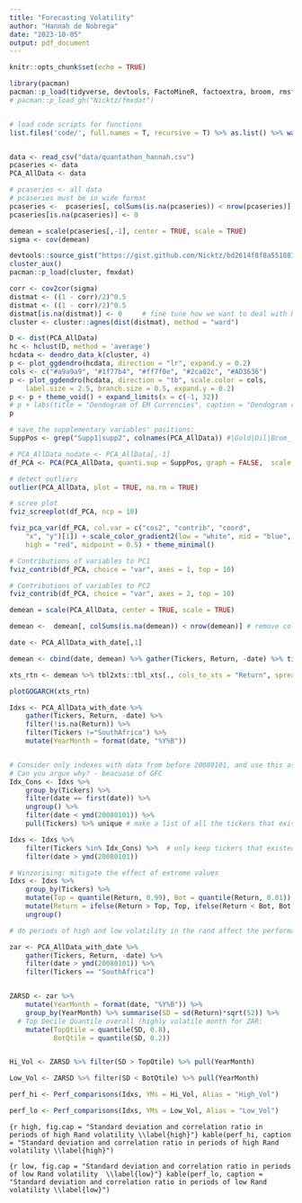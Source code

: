 ```yaml
---
title: "Forecasting Volatility"
author: "Hannah de Nobrega"
date: "2023-10-05"
output: pdf_document
---
```


```r
knitr::opts_chunk$set(echo = TRUE)

library(pacman)
pacman::p_load(tidyverse, devtools, FactoMineR, factoextra, broom, rmsfuns, readr, stochvol, tsBSS, psych, rugarch, rmgarch, forecast, tbl2xts, lubridate, PerformanceAnalytics, ggthemes, MTS, robustbase, cowplot, knitr)
# pacman::p_load_gh("Nicktz/fmxdat")


# load code scripts for functions
list.files('code/', full.names = T, recursive = T) %>% as.list() %>% walk(~source(.))


data <- read_csv("data/quantathon_hannah.csv")
pcaseries <- data
PCA_AllData <- data

```

```r
# pcaseries <- all data 
# pcaseries must be in wide format
pcaseries <-  pcaseries[, colSums(is.na(pcaseries)) < nrow(pcaseries)]   # remove Columns with only NA
pcaseries[is.na(pcaseries)] <- 0

demean = scale(pcaseries[,-1], center = TRUE, scale = TRUE)
sigma <- cov(demean)

devtools::source_gist("https://gist.github.com/Nicktz/bd2614f8f8a551881a1dc3c11a1e7268")
cluster_aux()
pacman::p_load(cluster, fmxdat)

corr <- cov2cor(sigma)
distmat <- ((1 - corr)/2)^0.5
distmat <- ((1 - corr)/2)^0.5
distmat[is.na(distmat)] <- 0     # fine tune how we want to deal with NA later 
cluster <- cluster::agnes(dist(distmat), method = "ward")

D <- dist(PCA_AllData)
hc <- hclust(D, method = 'average')
hcdata <- dendro_data_k(cluster, 4)
p <- plot_ggdendro(hcdata, direction = "lr", expand.y = 0.2)
cols <- c("#a9a9a9", "#1f77b4", "#ff7f0e", "#2ca02c", "#AD3636")
p <- plot_ggdendro(hcdata, direction = "tb", scale.color = cols,
    label.size = 2.5, branch.size = 0.5, expand.y = 0.2)
p <- p + theme_void() + expand_limits(x = c(-1, 32))
# p + labs(title = "Dendogram of EM Currencies", caption = "Dendogram created using Ward distances and AGNES clustering")
p
```


```r

# save the supplementary variables' positions:
SuppPos <- grep("Supp1|supp2", colnames(PCA_AllData)) #|Gold|Oil|Bcom_

# PCA_AllData_nodate <- PCA_AllData[,-1]
df_PCA <- PCA(PCA_AllData, quanti.sup = SuppPos, graph = FALSE,  scale.unit = TRUE)

# detect outliers
outlier(PCA_AllData, plot = TRUE, na.rm = TRUE)

# scree plot
fviz_screeplot(df_PCA, ncp = 10) 

fviz_pca_var(df_PCA, col.var = c("cos2", "contrib", "coord", 
    "x", "y")[1]) + scale_color_gradient2(low = "white", mid = "blue", 
    high = "red", midpoint = 0.5) + theme_minimal()

# Contributions of variables to PC1
fviz_contrib(df_PCA, choice = "var", axes = 1, top = 10)

# Contributions of variables to PC2
fviz_contrib(df_PCA, choice = "var", axes = 2, top = 10)
```


```r

demean = scale(PCA_AllData, center = TRUE, scale = TRUE)

demean <-  demean[, colSums(is.na(demean)) < nrow(demean)] # remove col with only na

date <- PCA_AllData_with_date[,1]

demean <- cbind(date, demean) %>% gather(Tickers, Return, -date) %>% tibble::as_tibble()  %>% dplyr::filter(date <= "2008-01-01")

xts_rtn <- demean %>% tbl2xts::tbl_xts(., cols_to_xts = "Return", spread_by = "Tickers")

plotGOGARCH(xts_rtn)

```



```r

Idxs <- PCA_AllData_with_date %>% 
    gather(Tickers, Return, -date) %>% 
    filter(!is.na(Return)) %>%
    filter(Tickers !="SouthAfrica") %>% 
    mutate(YearMonth = format(date, "%Y%B"))


# Consider only indexes with data from before 20080101, and use this as a common start date too...:
# Can you argue why? - beacuase of GFC
Idx_Cons <- Idxs %>% 
    group_by(Tickers) %>% 
    filter(date == first(date)) %>% 
    ungroup() %>% 
    filter(date < ymd(20080101)) %>%  
    pull(Tickers) %>% unique # make a list of all the tickers that exist pre-GFC

Idxs <- Idxs %>% 
    filter(Tickers %in% Idx_Cons) %>%  # only keep tickers that existed pre-GFC
    filter(date > ymd(20080101))

# Winzorising: mitigate the effect of extreme values
Idxs <- Idxs %>% 
    group_by(Tickers) %>% 
    mutate(Top = quantile(Return, 0.99), Bot = quantile(Return, 0.01)) %>% 
    mutate(Return = ifelse(Return > Top, Top, ifelse(Return < Bot, Bot, Return))) %>% 
    ungroup()

# do periods of high and low volatility in the rand affect the performance of South African bank return prices

zar <- PCA_AllData_with_date %>% 
    gather(Tickers, Return, -date) %>% 
    filter(date > ymd(20080101)) %>% 
    filter(Tickers == "SouthAfrica")


ZARSD <- zar %>% 
    mutate(YearMonth = format(date, "%Y%B")) %>% 
    group_by(YearMonth) %>% summarise(SD = sd(Return)*sqrt(52)) %>% 
  # Top Decile Quantile overall (highly volatile month for ZAR:
    mutate(TopQtile = quantile(SD, 0.8),
           BotQtile = quantile(SD, 0.2))


Hi_Vol <- ZARSD %>% filter(SD > TopQtile) %>% pull(YearMonth)

Low_Vol <- ZARSD %>% filter(SD < BotQtile) %>% pull(YearMonth)

perf_hi <- Perf_comparisons(Idxs, YMs = Hi_Vol, Alias = "High_Vol")

perf_lo <- Perf_comparisons(Idxs, YMs = Low_Vol, Alias = "Low_Vol")
```


```{r high, fig.cap = "Standard deviation and correlation ratio in periods of high Rand volatility \\label{high}"}
kable(perf_hi, caption = "Standard deviation and correlation ratio in periods of high Rand volatility \\label{high}")
```


```{r low, fig.cap = "Standard deviation and correlation ratio in periods of low Rand volatility  \\label{low}"}
kable(perf_lo, caption = "Standard deviation and correlation ratio in periods of low Rand volatility \\label{low}")
```



